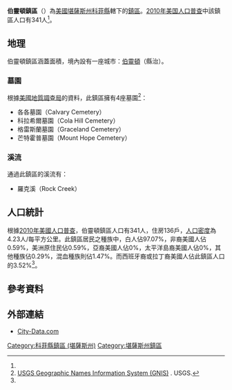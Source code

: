 {{noteTA
|G1=USState
}}
{{Infobox settlement
|official_name = 伯靈頓鎮區
|native_name = Burlington Township
|settlement_type = 鎮區
|image_map = Map highlighting Burlington Township, Coffey County, Kansas.svg
|map_caption = 伯靈頓鎮區在科菲縣的位置
|coordinates_display = inline,title
|coordinates_region = US-KS
|subdivision_type = [[世界政區索引|國家]]
|subdivision_name = [[美国|美国]]
|subdivision_type1 = [[美國行政區劃|州]]
|subdivision_name1 = [[堪薩斯州|堪薩斯州]]
|subdivision_type2 = [[堪薩斯州行政區劃|縣]]
|subdivision_name2 = [[科菲縣_(堪薩斯州)|科菲縣]]
|area_total_km2 = 80.64
|area_land_km2 = 79.4
|area_water_km2 = 1.24
|area_total_sq_mi =
|area_land_sq_mi =
|area_water_sq_mi =
|area_water_percent = 1.54
|population_as_of = [[2010年美国人口普查|2010]]
|population_footnotes = <ref name="Census 2010">{{cite web| url=http://factfinder2.census.gov| title=Race, Hispanic or Latino, Age, and Housing Occupancy: 2010 Census Redistricting Data, Burlington township, Coffey County, Kansas| publisher=U.S. Census Bureau, American FactFinder 2| accessdate=2016-05-13| archive-date=2013-09-11| archive-url=https://web.archive.org/web/20130911234518/http://factfinder2.census.gov/| dead-url=no}}</ref>
|population_total = 341
|population_density_km2 = auto
|elevation_footnotes = 
|elevation_m = 328
|elevation_ft = 1076
|latd = 38
|latm = 10
|lats = 13
|latNS = N
|longd = 95
|longm = 46
|longs = 31
|longEW = W
|postal_code_type =
|postal_code = 
|blank_name = [[聯邦資料處理標準|FIPS代碼]]
|blank_info = 20-09425
|blank1_name = [[地名信息系统|GNIS編號]] 
|blank1_info = [http://geonames.usgs.gov/pls/gnispublic/f?p=gnispq:3:::NO::P3_FID:0477862 0477862]
|website = 
|footnotes = 
}}

'''伯靈頓鎮區'''（{{lang-en|'''Burlington Township'''}}）為[[美國|美國]][[堪薩斯州|堪薩斯州]][[科菲縣_(堪薩斯州)|科菲縣]]轄下的[[行政鎮區|鎮區]]。[[2010年美国人口普查|2010年美国人口普查]]中該鎮區人口有341人<ref name="Census 2010"/>。

==地理==
伯靈頓鎮區涵蓋面積{{convert|80.64|km2|sqmi}}，境內設有一座城市：[[伯靈頓_(堪薩斯州)|伯靈頓]]（縣治）。

===墓園===
根據[[美國地質調查局|美國地質調查局]]的資料，此鎮區擁有4座墓園<ref>[http://geonames.usgs.gov/domestic/index.html USGS Geographic Names Information System (GNIS)] {{Wayback|url=http://geonames.usgs.gov/domestic/index.html |date=20190428150204 }}. USGS.</ref>：
*各各墓園（Calvary Cemetery）
*科拉希爾墓園（Cola Hill Cemetery）
*格雷斯蘭墓園（Graceland Cemetery）
*芒特霍普墓園（Mount Hope Cemetery）

===溪流===
通過此鎮區的溪流有：
*羅克溪（Rock Creek）

==人口統計==
根據[[2010年美國人口普查|2010年美國人口普查]]，伯靈頓鎮區人口有341人，住房136戶，[[人口密度|人口密度]]為4.23人/每平方公里。此鎮區居民之種族中，白人佔97.07%，非裔美國人佔0.59%，美洲原住民佔0.59%，亞裔美國人佔0%，太平洋島裔美國人佔0%，其他種族佔0.29%，混血種族則佔1.47%。而西班牙裔或拉丁裔美國人佔此鎮區人口的3.52%<ref name="Census 2010"/>。

==參考資料==
{{reflist}}

==外部連結==
*[http://www.city-data.com/township/Burlington-Coffey-KS.html City-Data.com]{{Wayback|url=http://www.city-data.com/township/Burlington-Coffey-KS.html |date=20181001073417 }}

{{科菲縣 (堪薩斯州)}}

{{DEFAULTSORT:Burlington}}
[[Category:科菲縣鎮區_(堪薩斯州)|Category:科菲縣鎮區 (堪薩斯州)]]
[[Category:堪薩斯州鎮區|Category:堪薩斯州鎮區]]